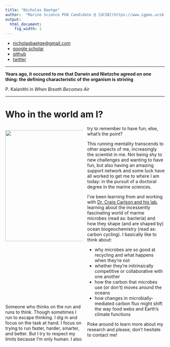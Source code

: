 ```yaml
---
title: "Nicholas Baetge"
author:  "Marine Science PhD Candidate @ [UCSB](https://www.igpms.ucsb.edu)"
output:
  html_document:
    fig_width: 1
---
```


* <nicholasbaetge@gmail.com>
* [google scholar](https://scholar.google.com/citations?user=Ca8wN7sAAAAJ&hl=en) 
* [github](https://github.com/nbaetge)
* [twitter](https://twitter.com/nbaetge91)

----

**Years ago, it occured to me that Darwin and Nietzche agreed on one thing: the defining characteristic of the organism is striving**

P. Kalanithi in _When Breath Becomes Air_


----


# Who in the world am I?

<style>
  .col2 {
    columns: 2 200px;         /* number of columns and width in pixels*/
    -webkit-columns: 2 200px; /* chrome, safari */
    -moz-columns: 2 200px;    /* firefox */
  }
</style>
 

<div class="col2">


<left><img src="images/home_portrait.jpeg" width="350px"></left>  

<br>
<br>
<br>
<br>
<br>
<br>
<br>
<br>
<br>
<br>

Someone who thinks on the run and runs to think. Though sometimes I run to escape thinking. I dig in and focus on the task at hand. I focus on trying to run faster, harder, smarter, and better. But I try to respect my limits because I'm only human. I also try to remember to have fun; else, what's the point? 

This running mentality transcends to other aspects of me,  increasingly the scientist in me. Not being shy to new challenges and  wanting to have fun, but also having an amazing support network and some luck have all worked to get me to where I am today: in the pursuit of a doctoral degree in the marine sciences. 

I've been learning from and working with [Dr. Craig Carlson and his lab](https://labs.eemb.ucsb.edu/carlson/craig/), learning about the incessently fascinating world of marine microbes (read as: bacteria) and how they shape (and are shaped by) ocean biogeochemistry (read as: carbon cycling). I basically like to think about: 

- why microbes are so good at recycling and what happens when they're not
- whether they're initrinsically competitive or collaborative with one another
- how the carbon that microbes use (or don't) moves around the oceans
- how changes in microbially-mediated carbon flux might shift the way food webs and Earth's climate functions

Poke around to learn more about my research and please, don't hesitate to contact me! 

</div>







